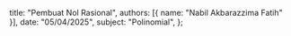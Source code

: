   title: "Pembuat Nol Rasional",
  authors: [{ name: "Nabil Akbarazzima Fatih" }],
  date: "05/04/2025",
  subject: "Polinomial",
};
